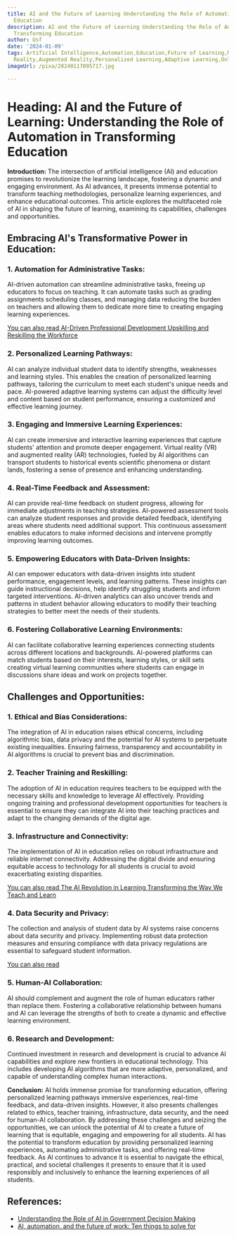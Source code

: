 ```yaml
---
title: AI and the Future of Learning Understanding the Role of Automation in Transforming
  Education
description: AI and the Future of Learning Understanding the Role of Automation in
  Transforming Education
author: Usf
date: '2024-01-09'
tags: Artificial Intelligence,Automation,Education,Future of Learning,Machine Learning,Robotics,Virtual
  Reality,Augmented Reality,Personalized Learning,Adaptive Learning,Online Learning
imageUrl: /pixa/20240117095717.jpg

---
```

# Heading: AI and the Future of Learning: Understanding the Role of Automation in Transforming  Education

**Introduction:**
The intersection of artificial intelligence (AI) and education promises to revolutionize the learning landscape,  fostering a dynamic and engaging environment. As  AI advances, it presents immense potential to transform teaching methodologies, personalize learning experiences, and enhance educational outcomes. This article explores the multifaceted role of AI in shaping  the future of learning,  examining its capabilities, challenges  and opportunities.

## Embracing AI's Transformative Power in Education:

### 1. Automation for Administrative  Tasks:
AI-driven automation can streamline administrative tasks, freeing up educators to  focus on  teaching. It can automate tasks such as grading assignments scheduling classes, and managing data  reducing the burden on teachers and allowing them to dedicate more time  to creating engaging learning experiences.

[You can also read AI-Driven Professional Development Upskilling and Reskilling the Workforce](AI-Driven%20Professional%20Development%20Upskilling%20and%20Reskilling%20the%20Workforce)


### 2. Personalized Learning Pathways:
AI can analyze individual student data to identify strengths, weaknesses and learning styles. This enables the creation  of personalized learning  pathways, tailoring the curriculum  to meet each student's unique needs  and pace. AI-powered adaptive learning systems can adjust the difficulty level and  content based on student performance, ensuring a customized and effective learning  journey.

### 3. Engaging and Immersive Learning Experiences:
AI can create immersive and interactive learning experiences that capture  students' attention and promote deeper engagement. Virtual reality  (VR)  and augmented reality (AR) technologies, fueled by AI algorithms can transport students to historical events scientific phenomena or distant lands, fostering a sense of  presence and enhancing understanding.

### 4. Real-Time Feedback and Assessment:
AI can  provide real-time  feedback on student progress, allowing for immediate adjustments  in teaching strategies. AI-powered assessment tools can analyze student responses and provide  detailed feedback, identifying areas where students need additional support. This  continuous assessment enables educators to make informed decisions and intervene  promptly improving learning outcomes.

###  5. Empowering Educators with  Data-Driven Insights:
AI can empower educators with  data-driven insights into student performance, engagement levels, and learning patterns. These insights can guide instructional decisions, help  identify struggling students and inform targeted interventions. AI-driven analytics can also uncover trends and patterns  in student  behavior allowing educators to modify  their teaching strategies to better meet the  needs of their students.

### 6. Fostering Collaborative Learning Environments:
AI can facilitate collaborative learning experiences connecting students across different locations and backgrounds. AI-powered platforms can match students based on their interests, learning styles, or skill sets  creating  virtual learning communities where students can engage in discussions share ideas and work on projects together.

## Challenges and Opportunities:

### 1. Ethical and Bias Considerations:
The integration of AI in education raises ethical concerns, including algorithmic bias, data privacy and the potential for AI systems to perpetuate existing inequalities. Ensuring fairness, transparency  and accountability in AI algorithms  is crucial  to prevent  bias and  discrimination.

### 2.  Teacher  Training and Reskilling:
The adoption of AI in education requires teachers to be equipped with the necessary  skills and knowledge to leverage AI effectively. Providing  ongoing training and professional development opportunities for teachers is essential to ensure they can  integrate AI into their teaching practices and adapt to the  changing demands of the digital age.

### 3. Infrastructure and Connectivity:
The implementation of AI in education  relies on robust infrastructure and reliable internet connectivity. Addressing the digital divide and ensuring equitable access to technology for all students is  crucial to avoid exacerbating existing disparities.

[You  can also read The AI Revolution  in Learning Transforming the Way We Teach and Learn](The%20AI%20Revolution%20in%20Learning%20Transforming%20the%20Way%20We%20Teach%20and%20Learn)


### 4. Data Security  and Privacy:
The collection and analysis  of student data by AI systems  raise concerns about data security and  privacy. Implementing robust data protection measures and ensuring compliance with data privacy regulations are essential to safeguard  student information.

[You can also read ]()


### 5. Human-AI Collaboration:
AI should complement and augment the role of  human educators  rather than replace them. Fostering  a collaborative  relationship between humans and AI can  leverage the strengths of both to create a dynamic and effective learning environment.

### 6. Research and Development:
Continued  investment in research and development is crucial to  advance AI capabilities and explore new frontiers in educational technology. This includes  developing AI algorithms that are more adaptive, personalized, and capable of understanding complex human interactions.

**Conclusion:**
AI holds immense promise for transforming  education, offering personalized learning pathways immersive experiences, real-time feedback, and data-driven insights. However, it also presents challenges related to  ethics, teacher training, infrastructure, data security, and the need  for human-AI collaboration. By  addressing these challenges and seizing the opportunities, we can unlock the potential of AI to create a future of learning that is equitable, engaging and empowering for all students. AI  has the potential to transform education by providing personalized learning experiences, automating administrative  tasks, and  offering real-time feedback. As AI  continues to advance it is essential to navigate the ethical, practical,  and societal challenges  it presents to ensure  that it  is used responsibly  and  inclusively to enhance the learning experiences of all students.

## References:
- [Understanding the Role of AI in Government Decision Making](https://www.linkedin.com/pulse/understanding-role-ai-government-decision-making-chris-chiancone)
- [AI, automation, and the future of work: Ten things to solve for](https://www.mckinsey.com/featured-insights/future-of-work/ai-automation-and-the-future-of-work-ten-things-to-solve-for)
